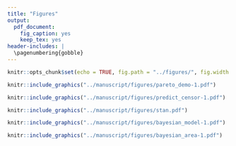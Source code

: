 ```yaml
---
title: "Figures"
output:
  pdf_document:
    fig_caption: yes
    keep_tex: yes
header-includes: |
  \pagenumbering{gobble}
---
```


```r
knitr::opts_chunk$set(echo = TRUE, fig.path = "../figures/", fig.width = 5, fig.height = 6, dev = c("pdf"))
```

\pagebreak

```r
knitr::include_graphics("../manuscript/figures/pareto_demo-1.pdf")
```

```r
knitr::include_graphics("../manuscript/figures/predict_censor-1.pdf")
```

```r
knitr::include_graphics("../manuscript/figures/stan.pdf")
```

```r
knitr::include_graphics("../manuscript/figures/bayesian_model-1.pdf")
```

```r
knitr::include_graphics("../manuscript/figures/bayesian_area-1.pdf")
```